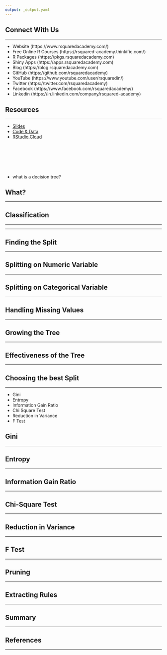 ```yaml
---
output: _output.yaml
---
```


## {data-background="img/regex_cover_image.png"}

## Connect With Us

<hr>

- Website     (https://www.rsquaredacademy.com/)
- Free Online R Courses   (https://rsquared-academy.thinkific.com/)
- R Packages  (https://pkgs.rsquaredacademy.com)
- Shiny Apps  (https://apps.rsquaredacademy.com)
- Blog        (https://blog.rsquaredacademy.com)
- GitHub      (https://github.com/rsquaredacademy)
- YouTube     (https://www.youtube.com/user/rsquaredin/)
- Twitter     (https://twitter.com/rsquaredacademy)
- Facebook    (https://www.facebook.com/rsquaredacademy/)
- Linkedin    (https://in.linkedin.com/company/rsquared-academy)

## Resources

<hr>

- <a href="https://slides.rsquaredacademy.com/decision-trees/trees.html" target="_blank">Slides</a>
- <a href="https://github.com/rsquaredacademy-education/online-courses/tree/master/decision-trees-in-r" target="_blank">Code & Data</a>
- <a href="https://rstudio.cloud/project/356612" target="_blank">RStudio Cloud</a>

## {data-background="img/ws_agenda.png"}

<br>
<br>
<br>
<br>

- what is a decision tree?


## {data-background="img/ws_section_intro.png"}

## What?

<hr>

## Classification

<hr>

<hr>

## Finding the Split

<hr>

## Splitting on Numeric Variable

<hr>

## Splitting on Categorical Variable

<hr>

## Handling Missing Values

<hr>

## Growing the Tree

<hr>

## Effectiveness of the Tree

<hr>

## Choosing the best Split

<hr>

- Gini
- Entropy
- Information Gain Ratio
- Chi Square Test
- Reduction in Variance
- F Test

## Gini 

<hr>

## Entropy

<hr>

## Information Gain Ratio

<hr>

## Chi-Square Test

<hr>

## Reduction in Variance

<hr>

## F Test

<hr>

## Pruning

<hr>

## Extracting Rules

<hr>
 
## Summary

<hr>

## References

<hr>

## {data-background="img/thankyou.png"}
